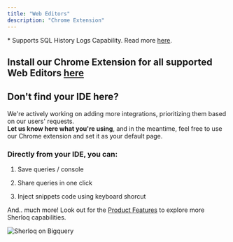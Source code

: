 ```yaml
---
title: "Web Editors"
description: "Chrome Extension"
---
```


<CardGroup cols={3}>
  <Card title="Snowflake *" href="/quickstart" />

  <Card title="Bigquery *" href="/quickstart" />

  <Card title="DataBricks" href="/quickstart" />

  <Card title="Athena (AWS) *" href="/quickstart" />

  <Card title="VSCode (Beta)" href="/quickstart" />

  <Card title="Superset" href="/quickstart" />

  <Card title="Metabase" href="/quickstart" />

  <Card title="Clickhouse" href="/quickstart" />

  <Card title="RedShift" href="/quickstart" />

  <Card title="Jupyter Notebook" href="/quickstart" />

  <Card title="Mode Analytics *" href="/quickstart" />
</CardGroup>

\* Supports SQL History Logs Capability. Read more [here](https://docs.sherloqdata.io/queryhistory#queries-history-logs).

## **Install our Chrome Extension for all supported Web Editors** [**here**](https://docs.sherloqdata.io/quickstart)

## Don't find your IDE here?

We're actively working on adding more integrations, prioritizing them based on our users' requests.<br /> **Let us know here what you're using**, and in the meantime, feel free to use our Chrome extension and set it as your default page.

### Directly from your IDE, you can:

1. Save queries / console

2. Share queries in one click

3. Inject snippets code using keyboard shorcut

And.. much more! Look out for the [Product Features](/features) to explore more Sherloq capabilities.

<Frame caption="Sherloq Chrome Extension on top of cloud-based IDE (Bigquery)">
  <img alt="Sherloq on Bigquery" src="/images/sherloq_bigquery.png" />
</Frame>